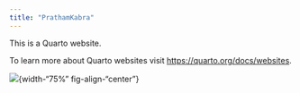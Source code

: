 ```yaml
---
title: "PrathamKabra"
---
```


This is a Quarto website.

To learn more about Quarto websites visit <https://quarto.org/docs/websites>.

![](./images/Headshot.jpg){width-"75%" fig-align-"center"}